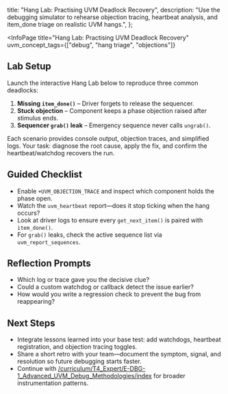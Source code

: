 
  title: "Hang Lab: Practising UVM Deadlock Recovery",
  description: "Use the debugging simulator to rehearse objection tracing, heartbeat analysis, and item_done triage on realistic UVM hangs.",
};

<InfoPage
  title="Hang Lab: Practising UVM Deadlock Recovery"
  uvm_concept_tags={["debug", "hang triage", "objections"]}
>

  ## Lab Setup

  Launch the interactive Hang Lab below to reproduce three common deadlocks:
  1. **Missing `item_done()`** – Driver forgets to release the sequencer.
  2. **Stuck objection** – Component keeps a phase objection raised after stimulus ends.
  3. **Sequencer `grab()` leak** – Emergency sequence never calls `ungrab()`.

  <DebuggingSimulator scenario="hang" />

  Each scenario provides console output, objection traces, and simplified logs. Your task: diagnose the root cause, apply the fix, and confirm the heartbeat/watchdog recovers the run.

  ## Guided Checklist

  - Enable `+UVM_OBJECTION_TRACE` and inspect which component holds the phase open.
  - Watch the `uvm_heartbeat` report—does it stop ticking when the hang occurs?
  - Look at driver logs to ensure every `get_next_item()` is paired with `item_done()`.
  - For `grab()` leaks, check the active sequence list via `uvm_report_sequences`.

  ## Reflection Prompts

  - Which log or trace gave you the decisive clue?
  - Could a custom watchdog or callback detect the issue earlier?
  - How would you write a regression check to prevent the bug from reappearing?

  ## Next Steps

  - Integrate lessons learned into your base test: add watchdogs, heartbeat registration, and objection tracing toggles.
  - Share a short retro with your team—document the symptom, signal, and resolution so future debugging starts faster.
  - Continue with [/curriculum/T4_Expert/E-DBG-1_Advanced_UVM_Debug_Methodologies/index](./index) for broader instrumentation patterns.

</InfoPage>
